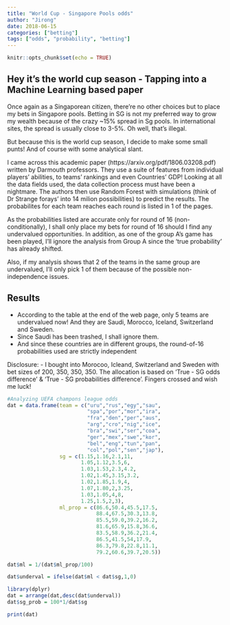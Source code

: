 ```yaml
---
title: "World Cup - Singapore Pools odds"
author: "Jirong"
date: 2018-06-15
categories: ["betting"]
tags: ["odds", "probability", "betting"]
---
```


```r
knitr::opts_chunk$set(echo = TRUE)
```

## Hey it's the world cup season - Tapping into a Machine Learning based paper 

Once again as a Singaporean citizen, there're no other choices but to place my bets in Singapore pools. Betting in SG is not my preferred way to grow my wealth because of the crazy ~15% spread in Sg pools. In international sites, the spread is usually close to 3-5%. Oh well, that's illegal.

But because this is the world cup season, I decide to make some small punts! And of course with some analytical slant.

I came across this academic paper (https://arxiv.org/pdf/1806.03208.pdf) written by Darmouth professors. They use a suite of features from individual players' abilities, to teams' rankings and even Countries' GDP! Looking at all the data fields used, the data collection process must have been a nightmare. 
The authors then use Random Forest with simulations (think of Dr Strange forays' into 14 milion possibilities) to predict the results. The probabilites for each team reaches each round is listed in 1 of the pages.

As the probabilities listed are accurate only for round of 16 (non-conditionally), I shall only place my bets for round of 16 should I find any undervalued opportunities. In addition, as one of the group A's game has been played, I'll ignore the analysis from Group A since the 'true probability' has already shifted.

Also, if my analysis shows that 2 of the teams in the same group are undervalued, I'll only pick 1 of them because of the possible non-independence issues.  

## Results

- According to the table at the end of the web page, only 5 teams are undervalued now! And they are Saudi, Morocco, Iceland, Switzerland and Sweden. 
- Since Saudi has been trashed, I shall ignore them.
- And since these countries are in different groups, the round-of-16 probabilities used are strictly independent

Disclosure: 
- I bought into Morocoo, Icleand, Switzerland and Sweden with bet sizes of 200, 350, 350, 350. The allocation is based on 'True - SG odds difference' & 'True - SG probabilities difference'. Fingers crossed and wish me luck!


```r
#Analyzing UEFA champons league odds
dat = data.frame(team = c("uru","rus","egy","sau",
                          "spa","por","mor","ira",
                          "fra","den","per","aus",
                          "arg","cro","nig","ice",
                          "bra","swi","ser","coa",
                          "ger","mex","swe","kor",
                          "bel","eng","tun","pan",
                          "col","pol","sen","jap"),
                 sg = c(1.15,1.16,2.1,11,
                        1.05,1.12,3.5,6,
                        1.03,1.53,2.3,4.2,
                        1.02,1.45,3.15,3.2,
                        1.02,1.85,1.9,4,
                        1.07,1.80,2,3.25,
                        1.03,1.05,4,8,
                        1.25,1.5,2,3),
                 ml_prop = c(86.6,50.4,45.5,17.5,
                             88.4,67.5,30.3,13.8,
                             85.5,59.0,39.2,16.2,
                             81.6,65.9,15.8,36.6,
                             83.5,58.9,36.2,21.4,
                             86.5,41.5,54,17.9,
                             86.3,79.8,22.8,11.1,
                             79.2,60.6,39.7,20.5))

dat$ml = 1/(dat$ml_prop/100)

dat$underval = ifelse(dat$ml < dat$sg,1,0)

library(dplyr)
dat = arrange(dat,desc(dat$underval))
dat$sg_prob = 100*1/dat$sg

print(dat)

```




